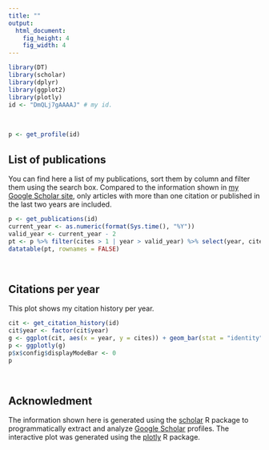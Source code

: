 ```yaml
---
title: ""
output: 
  html_document: 
    fig_height: 4
    fig_width: 4
---
```


```r
library(DT)
library(scholar)
library(dplyr)
library(ggplot2)
library(plotly)
id <- "DmQLj7gAAAAJ" # my id.
```

<br>
```r
p <- get_profile(id)
```

## List of publications

You can find here a list of my publications, sort them by column and filter them using the search box. Compared to the information shown in [my Google Scholar site](https://scholar.google.co.jp/citations?user=DmQLj7gAAAAJ&hl=en), only articles with more than one citation or published in the last two years are included.

```r
p <- get_publications(id)
current_year <- as.numeric(format(Sys.time(), "%Y"))
valid_year <- current_year - 2
pt <- p %>% filter(cites > 1 | year > valid_year) %>% select(year, cites, title, journal, author) %>% arrange(desc(year))
datatable(pt, rownames = FALSE)
```
<br>

## Citations per year

This plot shows my citation history per year.

```r
cit <- get_citation_history(id)
cit$year <- factor(cit$year)
g <- ggplot(cit, aes(x = year, y = cites)) + geom_bar(stat = "identity") + labs(y = "count")
p <- ggplotly(g)
p$x$config$displayModeBar <- 0
p
```

<br>

## Acknowledment

The information shown here is generated using the <a href="https://github.com/jkeirstead/scholar" target="_blank">scholar</a> R package to programmatically extract and analyze [Google Scholar](http://scholar.google.com) profiles. The interactive plot was generated using the [plotly](https://cran.r-project.org/package=plotly) R package.
